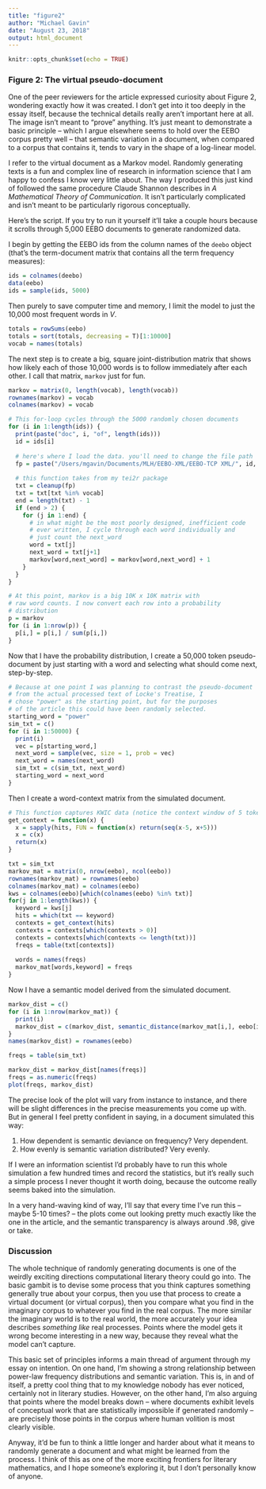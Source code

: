 ```yaml
---
title: "figure2"
author: "Michael Gavin"
date: "August 23, 2018"
output: html_document
---
```


```r
knitr::opts_chunk$set(echo = TRUE)
```

### Figure 2: The virtual pseudo-document

One of the peer reviewers for the article expressed curiosity about Figure 2, wondering exactly how it was created. I don't get into it too deeply in the essay itself, because the technical details really aren't important here at all. The image isn't meant to "prove" anything. It's just meant to demonstrate a basic principle -- which I argue elsewhere seems to hold over the EEBO corpus pretty well -- that semantic variation in a document, when compared to a corpus that contains it, tends to vary in the shape of a log-linear model.

I refer to the virtual document as a Markov model. Randomly generating texts is a fun and complex line of research in information science that I am happy to confess I know very little about. The way I produced this just kind of followed the same procedure Claude Shannon describes in *A Mathematical Theory of Communication*. It isn't particularly complicated and isn't meant to be particularly rigorous conceptually.

Here's the script. If you try to run it yourself it'll take a couple hours because it scrolls through 5,000 EEBO documents to generate randomized data.

I begin by getting the EEBO ids from the column names of the `deebo` object (that's the term-document matrix that contains all the term frequency measures):
```r
ids = colnames(deebo)
data(eebo)
ids = sample(ids, 5000)
```

Then purely to save computer time and memory, I limit the model to just the 10,000 most frequent words in *V*.

```r
totals = rowSums(eebo)
totals = sort(totals, decreasing = T)[1:10000]
vocab = names(totals)
```

The next step is to create a big, square joint-distribution matrix that shows how likely each of those 10,000 words is to follow immediately after each other. I call that matrix, `markov` just for fun.

```r
markov = matrix(0, length(vocab), length(vocab))
rownames(markov) = vocab
colnames(markov) = vocab

# This for-loop cycles through the 5000 randomly chosen documents
for (i in 1:length(ids)) {
  print(paste("doc", i, "of", length(ids)))
  id = ids[i]
  
  # here's where I load the data. you'll need to change the file path
  fp = paste("/Users/mgavin/Documents/MLH/EEBO-XML/EEBO-TCP XML/", id, ".xml", sep = "")
  
  # this function takes from my tei2r package
  txt = cleanup(fp)
  txt = txt[txt %in% vocab]
  end = length(txt) - 1
  if (end > 2) {
    for (j in 1:end) {
      # in what might be the most poorly designed, inefficient code
      # ever written, I cycle through each word individually and 
      # just count the next_word
      word = txt[j]
      next_word = txt[j+1]
      markov[word,next_word] = markov[word,next_word] + 1
    } 
  }
}

# At this point, markov is a big 10K x 10K matrix with
# raw word counts. I now convert each row into a probability
# distribution
p = markov
for (i in 1:nrow(p)) {
  p[i,] = p[i,] / sum(p[i,])
}
```
Now that I have the probability distribution, I create a 50,000 token pseudo-document by just starting with a word and selecting what should come next, step-by-step.

```r
# Because at one point I was planning to contrast the pseudo-document
# from the actual processed text of Locke's Treatise, I
# chose "power" as the starting point, but for the purposes
# of the article this could have been randomly selected.
starting_word = "power"
sim_txt = c()
for (i in 1:50000) {
  print(i)
  vec = p[starting_word,]
  next_word = sample(vec, size = 1, prob = vec)
  next_word = names(next_word)
  sim_txt = c(sim_txt, next_word)
  starting_word = next_word
}
```
Then I create a word-context matrix from the simulated document.

```r
# This function captures KWIC data (notice the context window of 5 tokens)
get_context = function(x) {
  x = sapply(hits, FUN = function(x) return(seq(x-5, x+5)))
  x = c(x)
  return(x)
}

txt = sim_txt
markov_mat = matrix(0, nrow(eebo), ncol(eebo))
rownames(markov_mat) = rownames(eebo)
colnames(markov_mat) = colnames(eebo)
kws = colnames(eebo)[which(colnames(eebo) %in% txt)]
for(j in 1:length(kws)) {
  keyword = kws[j]
  hits = which(txt == keyword)
  contexts = get_context(hits)
  contexts = contexts[which(contexts > 0)]
  contexts = contexts[which(contexts <= length(txt))]
  freqs = table(txt[contexts])
  
  words = names(freqs)
  markov_mat[words,keyword] = freqs
}  
```
Now I have a semantic model derived from the simulated document.

```r
markov_dist = c()
for (i in 1:nrow(markov_mat)) {
  print(i)
  markov_dist = c(markov_dist, semantic_distance(markov_mat[i,], eebo[i,]))
}
names(markov_dist) = rownames(eebo)

freqs = table(sim_txt)

markov_dist = markov_dist[names(freqs)]
freqs = as.numeric(freqs)
plot(freqs, markov_dist)

```
The precise look of the plot will vary from instance to instance, and there will be slight differences in the precise measurements you come up with. But in general I feel pretty confident in saying, in a document simulated this way: 

1. How dependent is semantic deviance on frequency? Very dependent. 
2. How evenly is semantic variation distributed? Very evenly.

If I were an information scientist I'd probably have to run this whole simulation a few hundred times and record the statistics, but it's really such a simple process I never thought it worth doing, because the outcome really seems baked into the simulation.

In a very hand-waving kind of way, I'll say that every time I've run this -- maybe 5-10 times? -- the plots come out looking pretty much exactly like the one in the article, and the semantic transparency is always around .98, give or take.

### Discussion
The whole technique of randomly generating documents is one of the weirdly exciting directions computational literary theory could go into. The basic gambit is to devise some process that you think captures something generally true about your corpus, then you use that process to create a virtual document (or virtual corpus), then you compare what you find in the imaginary corpus to whatever you find in the real corpus. The more similar the imaginary world is to the real world, the more accurately your idea describes *something like* real processes. Points where the model gets it wrong become interesting in a new way, because they reveal what the model can't capture.

This basic set of principles informs a main thread of argument through my essay on intention. On one hand, I'm showing a strong relationship between power-law frequency distributions and semantic variation. This is, in and of itself, a pretty cool thing that to my knowledge nobody has ever noticed, certainly not in literary studies. However, on the other hand, I'm also arguing that points where the model breaks down -- where documents exhibit levels of conceptual work that are statistically impossible if generated randomly -- are precisely those points in the corpus where human volition is most clearly visible.

Anyway, it'd be fun to think a little longer and harder about what it means to randomly generate a document and what might be learned from the process. I think of this as one of the more exciting frontiers for literary mathematics, and I hope someone's exploring it, but I don't personally know of anyone.
